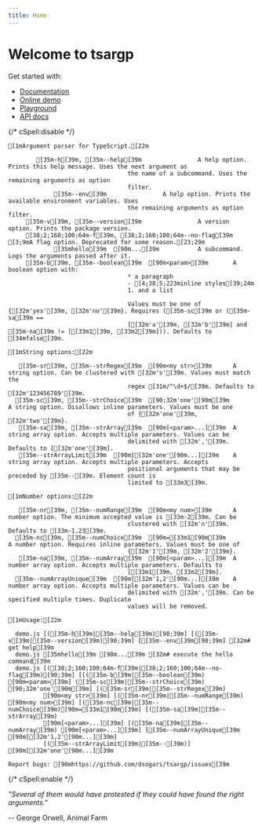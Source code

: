 ```yaml
---
title: Home
---
```



# Welcome to tsargp

Get started with:

- [Documentation](docs)
- [Online demo](demo.mdx)
- [Playground](play.mdx)
- [API docs](api/index.html)

{/* cSpell:disable */}

```ansi
[1mArgument parser for TypeScript.[22m

        [35m-h[39m, [35m--help[39m                A help option. Prints this help message. Uses the next argument as
                                  the name of a subcommand. Uses the remaining arguments as option
                                  filter.
             [35m--env[39m                A help option. Prints the available environment variables. Uses
                                  the remaining arguments as option filter.
     [35m-v[39m, [35m--version[39m                A version option. Prints the package version.
     [38;2;160;100;64m-f[39m, [38;2;160;100;64m--no-flag[39m                [3;9mA flag option. Deprecated for some reason.[23;29m
             [35mhello[39m  [90m...[39m           A subcommand. Logs the arguments passed after it.
     [35m-b[39m, [35m--boolean[39m  [90m<param>[39m       A boolean option with:
                                  * a paragraph
                                  - [4;38;5;223minline styles[39;24m
                                  1. and a list

                                  Values must be one of {[32m'yes'[39m, [32m'no'[39m}. Requires ([35m-sc[39m or ([35m-sa[39m ==
                                  [[32m'a'[39m, [32m'b'[39m] and [35m-na[39m != [[33m1[39m, [33m2[39m])). Defaults to [34mfalse[39m.

[1mString options:[22m

   [35m-sr[39m, [35m--strRegex[39m  [90m<my str>[39m      A string option. Can be clustered with [32m's'[39m. Values must match the
                                  regex [31m/^\d+$/[39m. Defaults to [32m'123456789'[39m.
  [35m-sc[39m, [35m--strChoice[39m  [90;32m'one'[90m[39m         A string option. Disallows inline parameters. Values must be one
                                  of {[32m'one'[39m, [32m'two'[39m}.
   [35m-sa[39m, [35m--strArray[39m  [90m[<param>...][39m  A string array option. Accepts multiple parameters. Values can be
                                  delimited with [32m','[39m. Defaults to [[32m'one'[39m].
   [35m--strArrayLimit[39m  [90m[[32m'one'[90m...][39m    A string array option. Accepts multiple parameters. Accepts
                                  positional arguments that may be preceded by [35m--[39m. Element count is
                                  limited to [33m3[39m.

[1mNumber options:[22m

   [35m-nr[39m, [35m--numRange[39m  [90m<my num>[39m      A number option. The minimum accepted value is [33m-2[39m. Can be
                                  clustered with [32m'n'[39m. Defaults to [33m-1.23[39m.
  [35m-nc[39m, [35m--numChoice[39m  [90m=[33m1[90m[39m            A number option. Requires inline parameters. Values must be one of
                                  {[32m'1'[39m, [32m'2'[39m}.
   [35m-na[39m, [35m--numArray[39m  [90m[<param>...][39m  A number array option. Accepts multiple parameters. Defaults to
                                  [[33m1[39m, [33m2[39m].
  [35m--numArrayUnique[39m  [90m[[32m'1,2'[90m...][39m    A number array option. Accepts multiple parameters. Values can be
                                  delimited with [32m','[39m. Can be specified multiple times. Duplicate
                                  values will be removed.

[1mUsage:[22m

  demo.js [([35m-h[39m|[35m--help[39m)[90;39m] [([35m-v[39m|[35m--version[39m)[90;39m] [[35m--env[39m[90;39m] [32m# get help[39m
  demo.js [35mhello[39m [90m...[39m [32m# execute the hello command[39m
  demo.js [([38;2;160;100;64m-f[39m|[38;2;160;100;64m--no-flag[39m)[90;39m] [[([35m-b[39m|[35m--boolean[39m) [90m<param>[39m] ([35m-sc[39m|[35m--strChoice[39m) [90;32m'one'[90m[39m] [([35m-sr[39m|[35m--strRegex[39m)
          [90m<my str>[39m] [([35m-nr[39m|[35m--numRange[39m) [90m<my num>[39m] [([35m-nc[39m|[35m--numChoice[39m)[90m=[33m1[90m[39m] [([35m-sa[39m|[35m--strArray[39m)
          [90m[<param>...][39m] [([35m-na[39m|[35m--numArray[39m) [90m[<param>...][39m] [[35m--numArrayUnique[39m [90m[[32m'1,2'[90m...][39m]
          [([35m--strArrayLimit[39m|[35m--[39m)] [90m[[32m'one'[90m...][39m

Report bugs: [90mhttps://github.com/dsogari/tsargp/issues[39m
```

{/* cSpell:enable */}

<Callout type="x">

_"Several of them would have protested if they could have found the right arguments."_

-- George Orwell, Animal Farm

</Callout>
